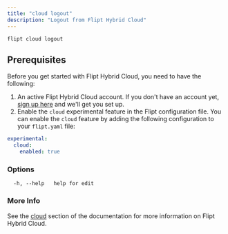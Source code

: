 ```yaml
---
title: "cloud logout"
description: "Logout from Flipt Hybrid Cloud"
---
```


```
flipt cloud logout
```

## Prerequisites

Before you get started with Flipt Hybrid Cloud, you need to have the following:

1. An active Flipt Hybrid Cloud account. If you don't have an account yet, [sign up here](https://tally.so/r/mV0zWM) and we'll get you set up.
2. Enable the `cloud` experimental feature in the Flipt configuration file. You can enable the `cloud` feature by adding the following configuration to your `flipt.yaml` file:

```yaml
experimental:
  cloud:
    enabled: true
```

### Options

```
  -h, --help   help for edit
```

### More Info

See the [cloud](/cloud/overview) section of the documentation for more information on Flipt Hybrid Cloud.
